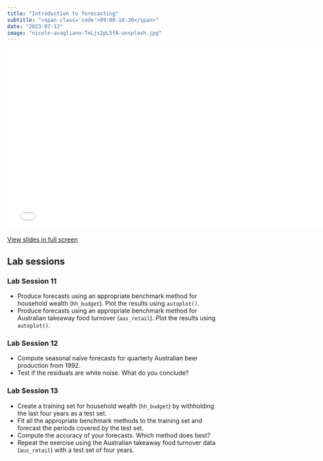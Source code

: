 ```yaml
---
title: "Introduction to forecasting"
subtitle: "<span class='code'>09:00-10:30</span>"
date: "2023-07-12"
image: "nicole-avagliano-TeLjs2pL5fA-unsplash.jpg"
---
```


<!-- Materials will be distributed sooner to the event. -->

```{=html}
<embed src="../../materials/06_forecasting.pdf" type="application/pdf" width="750px" height="420px">
```

[View slides in full screen](../../materials/06_forecasting.pdf)

## Lab sessions

### Lab Session 11

 * Produce forecasts using an appropriate benchmark method for household wealth (`hh_budget`). Plot the results using `autoplot()`.
 * Produce forecasts using an appropriate benchmark method for Australian takeaway food turnover (`aus_retail`). Plot the results using `autoplot()`.

### Lab Session 12

  * Compute seasonal naïve forecasts for quarterly Australian beer production from 1992.
  * Test if the residuals are white noise. What do you conclude?

### Lab Session 13

 * Create a training set for household wealth (`hh_budget`) by withholding the last four years as a test set.
 * Fit all the appropriate benchmark methods to the training set and forecast the periods covered by the test set.
 * Compute the accuracy of your forecasts. Which method does best?
 * Repeat the exercise using the Australian takeaway food turnover data (`aus_retail`) with a test set of four years.
